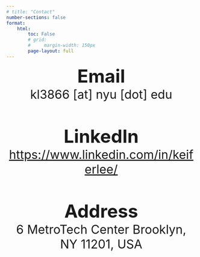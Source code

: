 ```yaml
---
# title: "Contact"
number-sections: false
format:
    html:
        toc: False
        # grid:
        #     margin-width: 150px
        page-layout: full
---
```


<center><font size="8">**Email**</font></center>
<center><font size="6">kl3866 [at] nyu [dot] edu</font></center>

<br>
<br>

<center><font size="8">**LinkedIn**</font></center>
<center><font size="6">[https://www.linkedin.com/in/keiferlee/](https://www.linkedin.com/in/keiferlee/)</font></center>

<br>
<br>

<center><font size="8">**Address**</font></center>
<center><font size="6">6 MetroTech Center Brooklyn, NY 11201, USA</font></center>
